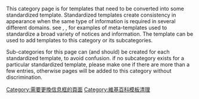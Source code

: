 {{Empty category}}
This category page is for templates that need to be converted into some standardized template.  Standardized templates create consistency in appearance when the same type of information is required in several different domains.  see {{tl|mbox}}, {{tl|infobox}}, {{tl|fix}} for examples of meta-templates used to standardize a broad variety of notices and information.  The template {{tl|convert template}} can be used to add templates to this category or its subcategories.

Sub-categories for this page can (and should) be created for each standardized template, to avoid confusion.  if no subcategory exists for a particular standardized template, please make one if there are more than a few entries, otherwise pages will be added to this category without discrimination.

[[Category:需要更換信息框的頁面|Category:需要更換信息框的頁面]]
[[Category:維基百科模板清理|Category:維基百科模板清理]]